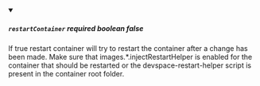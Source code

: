 
<details className="config-field" data-expandable="false" open>
<summary>

##### `restartContainer` <span class="config-field-required" data-required="false">required</span> <span class="config-field-type">boolean</span> <span class="config-field-default">false</span> <span class="config-field-enum"></span>

If true restart container will try to restart the container after a change has been made. Make sure that
images.*.injectRestartHelper is enabled for the container that should be restarted or the devspace-restart-helper
script is present in the container root folder.

</summary>



</details>
